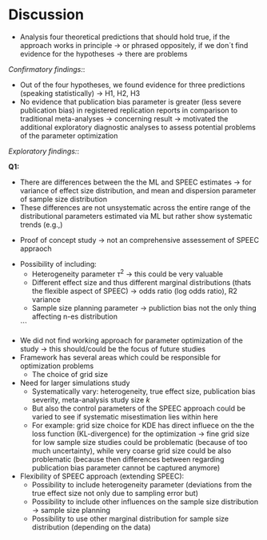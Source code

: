\newpage

# Discussion

<!-- Reiterating central purpose and scope of study -->

<!-- Summary of key findings of confirmatory and exploratory analyses -->

- Analysis four theoretical predictions that should hold true, if the approach works in principle -> or phrased oppositely, if we don´t find evidence for the hypotheses -> there are problems

*Confirmatory findings:*:

- Out of the four hypotheses, we found evidence for three predictions (speaking statistically) -> H1, H2, H3
- No evidence that publication bias parameter is greater (less severe publication bias) in registered replication reports in comparison to traditional meta-analyses -> concerning result -> motivated the additional exploratory diagnostic analyses to assess potential problems of the parameter optimization

*Exploratory findings:*:

**Q1:** 

- There are differences between the the ML and SPEEC estimates -> for variance of effect size distribution, and mean and dispersion parameter of sample size distribution
- These differences are not unsystematic across the entire range of the distributional parameters estimated via ML but rather show systematic trends (e.g.,)


<!-- Interpretation of results and implications of study -->

<!-- Limitations of study -->

- Proof of concept study -> not an comprehensive assessement of SPEEC appraoch


<!-- Future work -->

- Possibility of including:
  - Heterogeneity parameter $\tau^2$ -> this could be very valuable 
  - Different effect size and thus different marginal distributions (thats the flexible aspect of SPEEC) -> odds ratio (log odds ratio), R2 variance
  - Sample size planning parameter -> publiction bias not the only thing affecting n-es distribution
  
  ```

<!-- Conclusion -->

- We did not find working approach for parameter optimization of the study -> this should/could be the focus of future studies
- Framework has several areas which could be responsible for optimization problems
  - The choice of grid size
- Need for larger simulations study
  - Systematically vary: heterogeneity, true effect size, publication bias severity, meta-analysis study size $k$
  - But also the control parameters of the SPEEC approach could be varied to see if systematic misestimation lies within here
  - For example: grid size choice for KDE has direct influece on the the loss function (KL-divergence) for the optimization -> fine grid size for low sample size studies could be problematic (because of too much uncertainty), while very coarse grid size could be also problematic (because then differences between regarding publication bias parameter cannot be captured anymore)

- Flexibility of SPEEC approach (extending SPEEC):
  - Possibility to include heterogeneity parameter (deviations from the true effect size not only due to sampling error but)
  - Possibility to include other influences on the sample size distribution -> sample size planning
  - Possibility to use other marginal distribution for sample size distribution (depending on the data)
